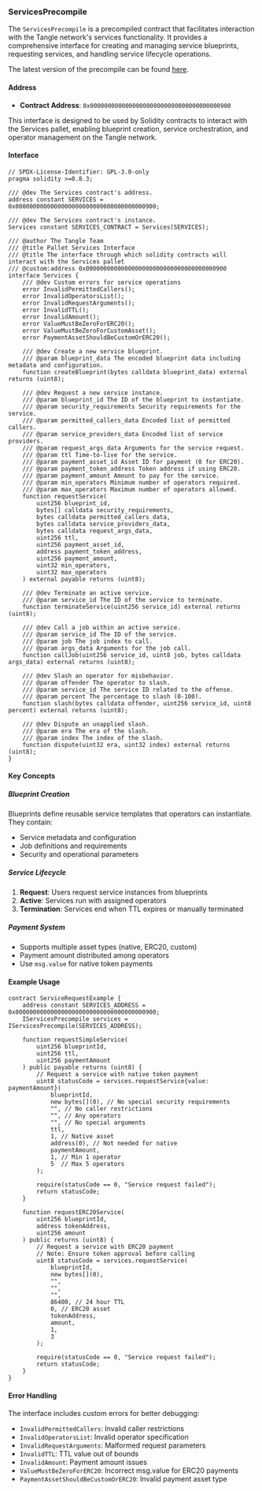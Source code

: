 ### ServicesPrecompile

The `ServicesPrecompile` is a precompiled contract that facilitates interaction with the Tangle network's services functionality. It provides a comprehensive interface for creating and managing service blueprints, requesting services, and handling service lifecycle operations.

The latest version of the precompile can be found [here](https://github.com/tangle-network/tangle/blob/main/precompiles/services/Services.sol).

#### Address

- **Contract Address**: `0x0000000000000000000000000000000000000900`

This interface is designed to be used by Solidity contracts to interact with the Services pallet, enabling blueprint creation, service orchestration, and operator management on the Tangle network.

#### Interface

```solidity
// SPDX-License-Identifier: GPL-3.0-only
pragma solidity >=0.8.3;

/// @dev The Services contract's address.
address constant SERVICES = 0x0000000000000000000000000000000000000900;

/// @dev The Services contract's instance.
Services constant SERVICES_CONTRACT = Services(SERVICES);

/// @author The Tangle Team
/// @title Pallet Services Interface
/// @title The interface through which solidity contracts will interact with the Services pallet
/// @custom:address 0x0000000000000000000000000000000000000900
interface Services {
    /// @dev Custom errors for service operations
    error InvalidPermittedCallers();
    error InvalidOperatorsList();
    error InvalidRequestArguments();
    error InvalidTTL();
    error InvalidAmount();
    error ValueMustBeZeroForERC20();
    error ValueMustBeZeroForCustomAsset();
    error PaymentAssetShouldBeCustomOrERC20();

    /// @dev Create a new service blueprint.
    /// @param blueprint_data The encoded blueprint data including metadata and configuration.
    function createBlueprint(bytes calldata blueprint_data) external returns (uint8);

    /// @dev Request a new service instance.
    /// @param blueprint_id The ID of the blueprint to instantiate.
    /// @param security_requirements Security requirements for the service.
    /// @param permitted_callers_data Encoded list of permitted callers.
    /// @param service_providers_data Encoded list of service providers.
    /// @param request_args_data Arguments for the service request.
    /// @param ttl Time-to-live for the service.
    /// @param payment_asset_id Asset ID for payment (0 for ERC20).
    /// @param payment_token_address Token address if using ERC20.
    /// @param payment_amount Amount to pay for the service.
    /// @param min_operators Minimum number of operators required.
    /// @param max_operators Maximum number of operators allowed.
    function requestService(
        uint256 blueprint_id,
        bytes[] calldata security_requirements,
        bytes calldata permitted_callers_data,
        bytes calldata service_providers_data,
        bytes calldata request_args_data,
        uint256 ttl,
        uint256 payment_asset_id,
        address payment_token_address,
        uint256 payment_amount,
        uint32 min_operators,
        uint32 max_operators
    ) external payable returns (uint8);

    /// @dev Terminate an active service.
    /// @param service_id The ID of the service to terminate.
    function terminateService(uint256 service_id) external returns (uint8);

    /// @dev Call a job within an active service.
    /// @param service_id The ID of the service.
    /// @param job The job index to call.
    /// @param args_data Arguments for the job call.
    function callJob(uint256 service_id, uint8 job, bytes calldata args_data) external returns (uint8);

    /// @dev Slash an operator for misbehavior.
    /// @param offender The operator to slash.
    /// @param service_id The service ID related to the offense.
    /// @param percent The percentage to slash (0-100).
    function slash(bytes calldata offender, uint256 service_id, uint8 percent) external returns (uint8);

    /// @dev Dispute an unapplied slash.
    /// @param era The era of the slash.
    /// @param index The index of the slash.
    function dispute(uint32 era, uint32 index) external returns (uint8);
}
```

#### Key Concepts

##### Blueprint Creation

Blueprints define reusable service templates that operators can instantiate. They contain:

- Service metadata and configuration
- Job definitions and requirements
- Security and operational parameters

##### Service Lifecycle

1. **Request**: Users request service instances from blueprints
2. **Active**: Services run with assigned operators
3. **Termination**: Services end when TTL expires or manually terminated

##### Payment System

- Supports multiple asset types (native, ERC20, custom)
- Payment amount distributed among operators
- Use `msg.value` for native token payments

#### Example Usage

```solidity
contract ServiceRequestExample {
    address constant SERVICES_ADDRESS = 0x0000000000000000000000000000000000000900;
    IServicesPrecompile services = IServicesPrecompile(SERVICES_ADDRESS);

    function requestSimpleService(
        uint256 blueprintId,
        uint256 ttl,
        uint256 paymentAmount
    ) public payable returns (uint8) {
        // Request a service with native token payment
        uint8 statusCode = services.requestService{value: paymentAmount}(
            blueprintId,
            new bytes[](0), // No special security requirements
            "", // No caller restrictions
            "", // Any operators
            "", // No special arguments
            ttl,
            1, // Native asset
            address(0), // Not needed for native
            paymentAmount,
            1, // Min 1 operator
            5  // Max 5 operators
        );

        require(statusCode == 0, "Service request failed");
        return statusCode;
    }

    function requestERC20Service(
        uint256 blueprintId,
        address tokenAddress,
        uint256 amount
    ) public returns (uint8) {
        // Request a service with ERC20 payment
        // Note: Ensure token approval before calling
        uint8 statusCode = services.requestService(
            blueprintId,
            new bytes[](0),
            "",
            "",
            "",
            86400, // 24 hour TTL
            0, // ERC20 asset
            tokenAddress,
            amount,
            1,
            3
        );

        require(statusCode == 0, "Service request failed");
        return statusCode;
    }
}
```

#### Error Handling

The interface includes custom errors for better debugging:

- `InvalidPermittedCallers`: Invalid caller restrictions
- `InvalidOperatorsList`: Invalid operator specification
- `InvalidRequestArguments`: Malformed request parameters
- `InvalidTTL`: TTL value out of bounds
- `InvalidAmount`: Payment amount issues
- `ValueMustBeZeroForERC20`: Incorrect msg.value for ERC20 payments
- `PaymentAssetShouldBeCustomOrERC20`: Invalid payment asset type
